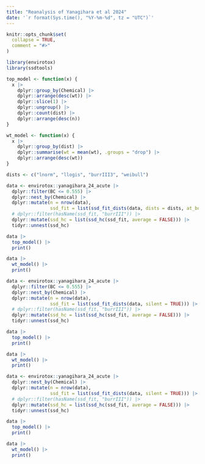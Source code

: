 ```yaml
---
title: "Reanalysis of Yanagihara et al 2024"
date: '`r format(Sys.time(), "%Y-%m-%d", tz = "UTC")`'
---
```


```r
knitr::opts_chunk$set(
  collapse = TRUE,
  comment = "#>"
)
```

```r
library(envirotox)
library(ssdtools)

top_model <- function(x) {
  x |>
    dplyr::group_by(Chemical) |>
    dplyr::arrange(desc(wt)) |>
    dplyr::slice(1) |>
    dplyr::ungroup() |>
    dplyr::count(dist) |>
    dplyr::arrange(desc(n))
}

wt_model <- function(x) {
  x |>
    dplyr::group_by(dist) |>
    dplyr::summarise(wt = mean(wt), .groups = "drop") |>
    dplyr::arrange(desc(wt))
}
```

```r
dists <- c("lnorm", "llogis", "burrIII3", "weibull")

data <- envirotox::yanagihara_24_acute |>
  dplyr::filter(BC <= 0.555) |>
  dplyr::nest_by(Chemical) |>
  dplyr::mutate(n = nrow(data), 
                ssd_fit = list(ssd_fit_dists(data, dists = dists, at_boundary_ok = FALSE, computable = TRUE, silent = TRUE))) |>
  # dplyr::filter(hasName(ssd_fit, "burrIII")) |>
  dplyr::mutate(ssd_hc = list(ssd_hc(ssd_fit, average = FALSE))) |>
  tidyr::unnest(ssd_hc)

data |> 
  top_model() |>
  print()

data |>
  wt_model() |>
  print()
```

```r

data <- envirotox::yanagihara_24_acute |>
  dplyr::filter(BC <= 0.555) |>
  dplyr::nest_by(Chemical) |>
  dplyr::mutate(n = nrow(data), 
                ssd_fit = list(ssd_fit_dists(data, silent = TRUE))) |>
  # dplyr::filter(hasName(ssd_fit, "burrIII")) |>
  dplyr::mutate(ssd_hc = list(ssd_hc(ssd_fit, average = FALSE))) |>
  tidyr::unnest(ssd_hc)

data |> 
  top_model() |>
  print()

data |>
  wt_model() |>
  print()
```

```r

data <- envirotox::yanagihara_24_acute |>
  dplyr::nest_by(Chemical) |>
  dplyr::mutate(n = nrow(data), 
                ssd_fit = list(ssd_fit_dists(data, silent = TRUE))) |>
  # dplyr::filter(hasName(ssd_fit, "burrIII")) |>
  dplyr::mutate(ssd_hc = list(ssd_hc(ssd_fit, average = FALSE))) |>
  tidyr::unnest(ssd_hc)

data |> 
  top_model() |>
  print()

data |>
  wt_model() |>
  print()
```
